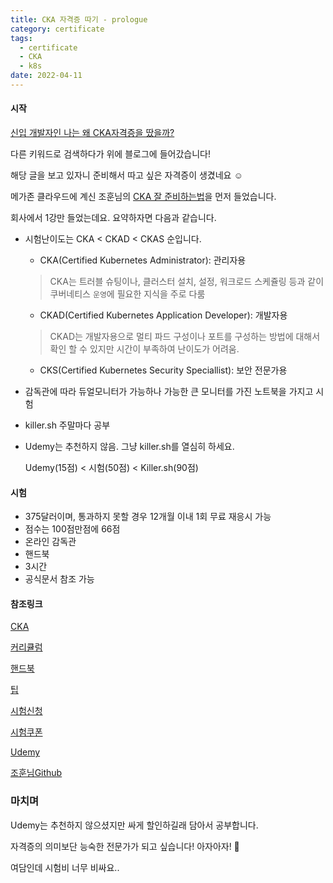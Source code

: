 ```yaml
---
title: CKA 자격증 따기 - prologue
category: certificate
tags:
  - certificate
  - CKA
  - k8s
date: 2022-04-11
---
```


#### 시작

[신입 개발자인 나는 왜 CKA자격증을 땄을까?](https://minkukjo.github.io/devops/2021/05/13/CKA-51/)

다른 키워드로 검색하다가 위에 블로그에 들어갔습니다!

해당 글을 보고 있자니 준비해서 따고 싶은 자격증이 생겼네요 ☺

메가존 클라우드에 계신 조훈님의 [CKA 잘 준비하는법](https://www.inflearn.com/course/%EA%B3%B5%EC%9D%B8-%EC%BF%A0%EB%B2%84%EB%84%A4%ED%8B%B0%EC%8A%A4-%EA%B4%80%EB%A6%AC%EC%9E%90)을 먼저 들었습니다.

회사에서 1강만 들었는데요. 요약하자면 다음과 같습니다.

- 시험난이도는 CKA < CKAD < CKAS 순입니다.

  - CKA(Certified Kubernetes Administrator): 관리자용

  > CKA는 트러블 슈팅이나, 클러스터 설치, 설정, 워크로드 스케쥴링 등과 같이 쿠버네티스 `운영`에 필요한 지식을 주로 다룸

  - CKAD(Certified Kubernetes Application Developer): 개발자용

  > CKAD는 개발자용으로 멀티 파드 구성이나 포트를 구성하는 방법에 대해서 확인 할 수 있지만 시간이 부족하여 난이도가 어려움.

  - CKS(Certified Kubernetes Security Speciallist): 보안 전문가용

- 감독관에 따라 듀얼모니터가 가능하나 가능한 큰 모니터를 가진 노트북을 가지고 시험

- killer.sh 주말마다 공부

- Udemy는 추천하지 않음. 그냥 killer.sh를 열심히 하세요.

  Udemy(15점) < 시험(50점) < Killer.sh(90점)

#### 시험

- 375달러이며, 통과하지 못할 경우 12개월 이내 1회 무료 재응시 가능
- 점수는 100점만점에 66점
- 온라인 감독관
- 핸드북
- 3시간
- 공식문서 참조 가능

#### 참조링크

[CKA](https://www.cncf.io/certification/cka/)

[커리큘럼](https://github.com/cncf/curriculum)

[핸드북](https://www.cncf.io/certification/candidate-handbook)

[팁](https://www.cncf.io/certification/candidate-handbook)

[시험신청](https://training.linuxfoundation.org/certification/certified-kubernetes-administrator-cka/)

[시험쿠폰](https://couponcause.com/stores/linux-foundation/)

[Udemy](https://www.udemy.com/course/certified-kubernetes-administrator-with-practice-tests/)

[조훈님Github](https://github.com/kyh0703/_Lecture_k8s_learning.kit)

### 마치며

Udemy는 추천하지 않으셨지만 싸게 할인하길래 담아서 공부합니다.

자격증의 의미보단 능숙한 전문가가 되고 싶습니다! 아자아자! 💪

여담인데 시험비 너무 비싸요..
